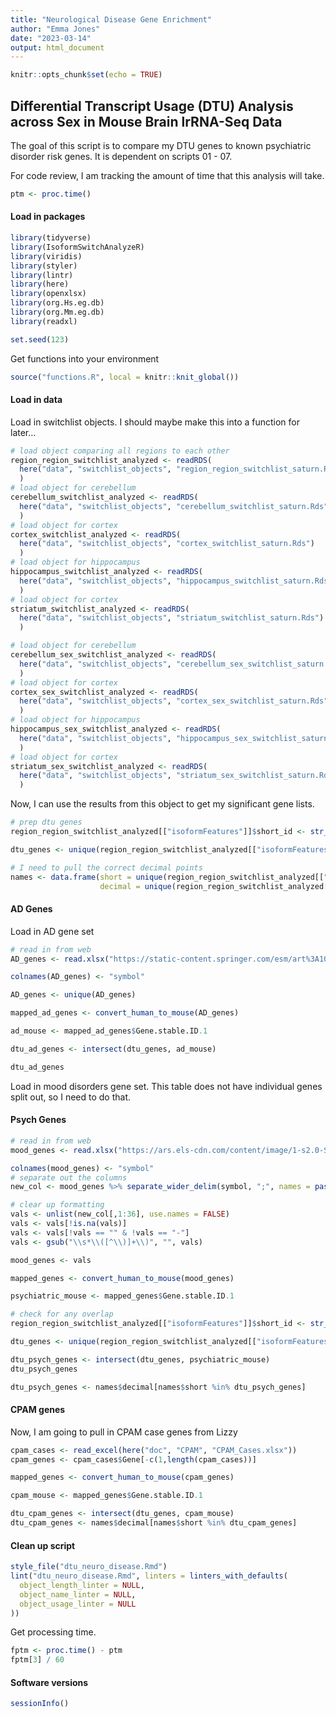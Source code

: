 ```yaml
---
title: "Neurological Disease Gene Enrichment"
author: "Emma Jones"
date: "2023-03-14"
output: html_document
---
```


```r
knitr::opts_chunk$set(echo = TRUE)
```

## Differential Transcript Usage (DTU) Analysis across Sex in Mouse Brain lrRNA-Seq Data

The goal of this script is to compare my DTU genes to known psychiatric disorder risk genes. It is dependent on scripts 01 - 07.

For code review, I am tracking the amount of time that this analysis will take.

```r
ptm <- proc.time()
```


#### Load in packages

```r
library(tidyverse)
library(IsoformSwitchAnalyzeR)
library(viridis)
library(styler)
library(lintr)
library(here)
library(openxlsx)
library(org.Hs.eg.db)
library(org.Mm.eg.db)
library(readxl)

set.seed(123)
```
Get functions into your environment

```r
source("functions.R", local = knitr::knit_global())
```

#### Load in data

Load in switchlist objects. I should maybe make this into a function for later...

```r
# load object comparing all regions to each other
region_region_switchlist_analyzed <- readRDS(
  here("data", "switchlist_objects", "region_region_switchlist_saturn.Rds")
  )
# load object for cerebellum
cerebellum_switchlist_analyzed <- readRDS(
  here("data", "switchlist_objects", "cerebellum_switchlist_saturn.Rds")
  )
# load object for cortex
cortex_switchlist_analyzed <- readRDS(
  here("data", "switchlist_objects", "cortex_switchlist_saturn.Rds")
  )
# load object for hippocampus
hippocampus_switchlist_analyzed <- readRDS(
  here("data", "switchlist_objects", "hippocampus_switchlist_saturn.Rds")
  )
# load object for cortex
striatum_switchlist_analyzed <- readRDS(
  here("data", "switchlist_objects", "striatum_switchlist_saturn.Rds")
  )
```

```r
# load object for cerebellum
cerebellum_sex_switchlist_analyzed <- readRDS(
  here("data", "switchlist_objects", "cerebellum_sex_switchlist_saturn.Rds")
  )
# load object for cortex
cortex_sex_switchlist_analyzed <- readRDS(
  here("data", "switchlist_objects", "cortex_sex_switchlist_saturn.Rds")
  )
# load object for hippocampus
hippocampus_sex_switchlist_analyzed <- readRDS(
  here("data", "switchlist_objects", "hippocampus_sex_switchlist_saturn.Rds")
  )
# load object for cortex
striatum_sex_switchlist_analyzed <- readRDS(
  here("data", "switchlist_objects", "striatum_sex_switchlist_saturn.Rds")
  )
```

Now, I can use the results from this object to get my significant gene lists.

```r
# prep dtu genes
region_region_switchlist_analyzed[["isoformFeatures"]]$short_id <- str_extract(region_region_switchlist_analyzed[["isoformFeatures"]]$gene_id, "ENSMUSG...........")

dtu_genes <- unique(region_region_switchlist_analyzed[["isoformFeatures"]]$short_id)

# I need to pull the correct decimal points
names <- data.frame(short = unique(region_region_switchlist_analyzed[["isoformFeatures"]]$short_id),
                    decimal = unique(region_region_switchlist_analyzed[["isoformFeatures"]]$gene_id))
```

#### AD Genes
Load in AD gene set

```r
# read in from web
AD_genes <- read.xlsx("https://static-content.springer.com/esm/art%3A10.1038%2Fs41588-022-01024-z/MediaObjects/41588_2022_1024_MOESM4_ESM.xlsx", sheet = 6, rows = 5:87, cols = 4, colNames = FALSE)

colnames(AD_genes) <- "symbol"

AD_genes <- unique(AD_genes)

mapped_ad_genes <- convert_human_to_mouse(AD_genes)

ad_mouse <- mapped_ad_genes$Gene.stable.ID.1

dtu_ad_genes <- intersect(dtu_genes, ad_mouse)

dtu_ad_genes
```

Load in mood disorders gene set. This table does not have individual genes split out, so I need to do that.

#### Psych Genes

```r
# read in from web
mood_genes <- read.xlsx("https://ars.els-cdn.com/content/image/1-s2.0-S0092867419312760-mmc4.xlsx", sheet = 1, rows = 4:149, cols = 8, colNames = FALSE)

colnames(mood_genes) <- "symbol"
# separate out the columns
new_col <- mood_genes %>% separate_wider_delim(symbol, ";", names = paste0("gene", 1:36), too_many = "debug", too_few = "debug")

# clear up formatting
vals <- unlist(new_col[,1:36], use.names = FALSE)
vals <- vals[!is.na(vals)]
vals <- vals[!vals == "" & !vals == "-"]
vals <- gsub("\\s*\\([^\\)]+\\)", "", vals)

mood_genes <- vals

mapped_genes <- convert_human_to_mouse(mood_genes)

psychiatric_mouse <- mapped_genes$Gene.stable.ID.1

# check for any overlap
region_region_switchlist_analyzed[["isoformFeatures"]]$short_id <- str_extract(region_region_switchlist_analyzed[["isoformFeatures"]]$gene_id, "ENSMUSG...........")

dtu_genes <- unique(region_region_switchlist_analyzed[["isoformFeatures"]]$short_id)

dtu_psych_genes <- intersect(dtu_genes, psychiatric_mouse)
dtu_psych_genes

dtu_psych_genes <- names$decimal[names$short %in% dtu_psych_genes]
```

#### CPAM genes

Now, I am going to pull in CPAM case genes from Lizzy
```r
cpam_cases <- read_excel(here("doc", "CPAM", "CPAM_Cases.xlsx"))
cpam_genes <- cpam_cases$Gene[-c(1,length(cpam_cases))]

mapped_genes <- convert_human_to_mouse(cpam_genes)

cpam_mouse <- mapped_genes$Gene.stable.ID.1

dtu_cpam_genes <- intersect(dtu_genes, cpam_mouse)
dtu_cpam_genes <- names$decimal[names$short %in% dtu_cpam_genes]
```




#### Clean up script

```r
style_file("dtu_neuro_disease.Rmd")
lint("dtu_neuro_disease.Rmd", linters = linters_with_defaults(
  object_length_linter = NULL,
  object_name_linter = NULL,
  object_usage_linter = NULL
))
```

Get processing time.

```r
fptm <- proc.time() - ptm
fptm[3] / 60
```


#### Software versions

```r
sessionInfo()
```

